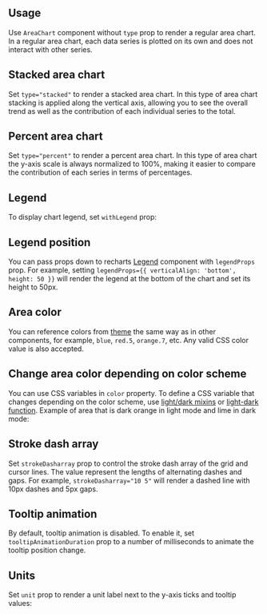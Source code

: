 

## Usage

Use `AreaChart` component without `type` prop to render a regular area chart.
In a regular area chart, each data series is plotted on its own and does
not interact with other series.

<Demo data={AreaChartDemos.usage} />

## Stacked area chart

Set `type="stacked"` to render a stacked area chart. In this type of area chart
stacking is applied along the vertical axis, allowing you to see the overall trend
as well as the contribution of each individual series to the total.

<Demo data={AreaChartDemos.stacked} />

## Percent area chart

Set `type="percent"` to render a percent area chart. In this type of area chart
the y-axis scale is always normalized to 100%, making it easier to compare the
contribution of each series in terms of percentages.

<Demo data={AreaChartDemos.percent} />

## Legend

To display chart legend, set `withLegend` prop:

<Demo data={AreaChartDemos.legend} />

## Legend position

You can pass props down to recharts [Legend](https://recharts.org/en-US/api/Legend)
component with `legendProps` prop. For example, setting `legendProps={{ verticalAlign: 'bottom', height: 50 }}`
will render the legend at the bottom of the chart and set its height to 50px.

<Demo data={AreaChartDemos.legendPosition} />

## Area color

You can reference colors from [theme](/theming/theme-object) the same way as in
other components, for example, `blue`, `red.5`, `orange.7`, etc. Any valid CSS
color value is also accepted.

<Demo data={AreaChartDemos.color} />

## Change area color depending on color scheme

You can use CSS variables in `color` property. To define a CSS variable that
changes depending on the color scheme, use [light/dark mixins](/styles/postcss-preset/#dark-and-light-mixins)
or [light-dark function](/styles/postcss-preset/#light-dark-function). Example
of area that is dark orange in light mode and lime in dark mode:

<Demo data={AreaChartDemos.colorSchemeColor} />

## Stroke dash array

Set `strokeDasharray` prop to control the stroke dash array of the grid and cursor
lines. The value represent the lengths of alternating dashes and gaps. For example,
`strokeDasharray="10 5"` will render a dashed line with 10px dashes and 5px gaps.

<Demo data={AreaChartDemos.strokeDasharray} />

## Tooltip animation

By default, tooltip animation is disabled. To enable it, set `tooltipAnimationDuration`
prop to a number of milliseconds to animate the tooltip position change.

<Demo data={AreaChartDemos.tooltipAnimation} />

## Units

Set `unit` prop to render a unit label next to the y-axis ticks and tooltip values:

<Demo data={AreaChartDemos.unit} />
